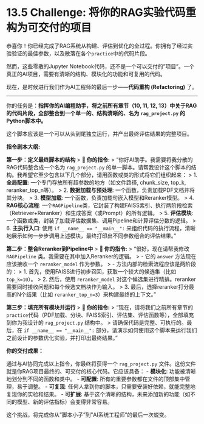 # 13.5 Challenge: 将你的RAG实验代码重构为可交付的项目

恭喜你！你已经完成了RAG系统从构建、评估到优化的全过程。你拥有了经过实验验证的最佳参数，以及散落在各个`practice`中的代码片段。

然而，这些零散的Jupyter Notebook代码，还不是一个可以交付的"项目"。一个真正的AI项目，需要有清晰的结构、模块化的功能和可复用的代码。

现在，是时候进行我们作为AI工程师的最后一步——**代码重构 (Refactoring)** 了。

---

::: {.callout-warning title="项目重构挑战：与AI一起打造最终的RAG脚本"}

你的任务是：**指挥你的AI编程助手，将之前所有章节（10, 11, 12, 13）中关于RAG的代码片段，全部整合到一个单一的、结构清晰的、名为 `rag_project.py` 的Python脚本中。**

这个脚本应该是一个可以从头到尾独立运行，并产出最终评估结果的完整项目。

**指令剧本大纲:**

**第一步：定义最终脚本的结构**
> **👤 你的指令:**
> "你好AI助手。我需要将我分散的RAG代码整合成一个名为 `rag_project.py` 的单一脚本。请帮我设计这个脚本的结构。我希望它至少包含以下几个部分，请用函数或类的形式将它们组织起来：
> 1.  **全局配置**: 一个专门存放所有超参数的地方（如文件路径, chunk_size, top_k, reranker_top_n等）。
> 2.  **数据加载与预处理**: 一个函数，负责加载PDF文档并将其分块。
> 3.  **模型加载**: 一个函数，负责加载句嵌入模型和Reranker模型。
> 4.  **RAG核心流程**: 一个`RAGPipeline`类，它封装了构建FAISS索引、执行两阶段检索（Retriever+Reranker）和生成答案（或Prompt）的所有逻辑。
> 5.  **评估模块**: 一个函数或类，封装了加载评估数据集、调用Pipeline和计算评估分数的逻辑。
> 6.  **主执行入口**: 使用 `if __name__ == "__main__":` 来组织代码的执行流程，清晰地展示如何一步步调用上述模块，最终打印出不同参数组合的评估结果。"

**第二步：整合Reranker到Pipeline中**
> **👤 你的指令:**
> "很好。现在请帮我修改 `RAGPipeline` 类。我需要在其中加入Reranker的逻辑。
> -   它的 `answer` 方法现在应该接收一个 `reranker_model` 作为参数。
> -   方法内部的检索流程应该是两阶段的：
>     1.  首先，使用FAISS进行初步召回，获取一个较大的候选集（比如 `top_k=10`）。
>     2.  然后，使用 `reranker_model` 对这个候选集进行精排。reranker需要同时接收问题和每个候选文档块作为输入。
>     3.  最后，选择reranker打分最高的N个结果（比如 `reranker_top_n=3`）来构建最终的上下文。"

**第三步：填充所有模块并运行**
> **👤 你的指令:**
> "现在，请将我们之前所有章节的`practice`代码（PDF加载、分块、FAISS索引、评估集、评估函数等），全部填充到你为我设计的 `rag_project.py` 结构中。
> 请确保代码是完整、可执行的。最后，在 `if __name__ == "__main__":` 部分，请演示如何使用这个脚本来运行我们之前设计的参数优化实验，并打印出最终结果。"

**你的交付成果：**

通过与AI协同完成以上指令，你最终将获得一个 `rag_project.py` 文件。这份文件就是你RAG项目最终的、可交付的核心代码。它应该具备：
-   **模块化**: 功能被清晰地划分到不同的函数和类中。
-   **可配置**: 所有的重要参数都在文件的顶部集中管理，易于调整。
-   **可复现**: 任何人拿到你的脚本，只需要安装好依赖，就能完整地复现你的实验和结果。
-   **可扩展**: 基于这个清晰的结构，未来添加新的功能（如不同的模型、新的评估指标）会变得非常容易。

这个挑战，将完成你从"脚本小子"到"AI系统工程师"的最后一次蜕变。
:::

